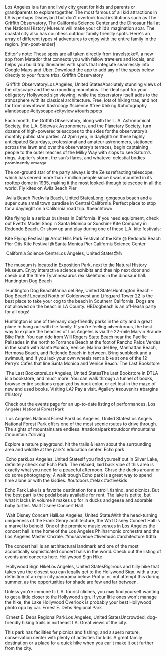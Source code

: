 Los Angeles is a fun and lively city great for kids and parents or grandparents to explore together. The most famous of all kid attractions in LA is perhaps Disneyland but don't overlook local institutions such as The Griffith Observatory, The California Science Center and the Dinosaur Hall at the National History Museum will make your child’s imagination soar. The coastal city also has countless outdoor family friendly spots. Here's an array of different types of adventures to enjoy with the entire family in the region. [mn-post-ender]

Editor's note: These spots are all taken directly from travelstoke®, a new app from Matador that connects you with fellow travelers and locals, and helps you build trip itineraries with spots that integrate seamlessly into Google Maps and Uber. Download the app to add any of the spots below directly to your future trips.
Griffith Observatory

 Griffith ObservatoryLos Angeles, United StatesAbsolutely stunning views of the cityscape and the surrounding mountains. The ideal spot for your obligatory Hollywood sign viewing, while the observatory itself adds to the atmosphere with its classical architecture. Free, lots of hiking tras, and not far from downtown! #astrology #science #free #hiking #photography #landscape #cityscape #cityview #touristspots



Each month, the Griffith Observatory, along with the L. A. Astronomical Society, the L.A. Sidewalk Astronomers, and the Planetary Society, turn dozens of high-powered telescopes to the skies for the observatory’s monthly public star parties. At 2pm (yep, in daylight) on these highly anticipated Saturdays, professional and amateur astronomers, stationed across the lawn and over the observatory’s terraces, begin captaining people to the outer reaches of the Milky Way with stops to see Saturn’s rings, Jupiter’s storm, the sun’s flares, and whatever celestial bodies prominently emerge.

The on-ground star of the party always is the Zeiss refracting telescope, which has served more than 7 million people since it was mounted in its rooftop dome in 1935, making it the most looked-through telescope in all the world.
Fly kites on Avila Beach Pier

 Avila Beach PierAvila Beach, United StatesLong, gorgeous beach and a super cute small town paradise in Central California. Perfect place to stop for a day/night on a California road trip. #beachtown



Kite flying is a serious business in California. If you need equipment, check out Evett’s Model Shop in Santa Monica or Sunshine Kite Company in Redondo Beach. Or show up and play during one of these L.A. kite festivals:

Kite Flying Festival @ Ascot Hills Park
Festival of the Kite @ Redondo Beach Pier
Otis Kite Festival @ Santa Monica Pier
California Science Center

 California Science CenterLos Angeles, United States&#x1f60e;&#x1f44d;



The museum is located in Exposition Park, next to the Natural History Museum. Enjoy interactive science exhibits and then nip next door and check out the three Tyrannosaurus rex skeletons in the dinosaur hall.
Huntington Dog Beach

 Huntington Dog BeachMarina del Rey, United StatesHuntington Beach - Dog Beach! Located North of Goldenwest and Lifeguard Tower 22 is the best place to take your dog to the beach in Southern California. Dogs are not allowed on the beach in LA County. HBDogbeach is an off-leash party for all dogs!



Huntington is one of the many dog-friendly parks in the city and a great place to hang out with the family. If you're feeling adventurous, the best way to explore the beaches of Los Angeles is via the 22-mile Marvin Braude Bike Path. You can ride from Will Rogers State Beach near the Pacific Palisades in the north to Torrance Beach at the foot of Rancho Palos Verdes in the south with Santa Monica, Venice, Marina del Rey, Manhattan Beach, Hermosa Beach, and Redondo Beach in between. Bring sunblock and a swimsuit, and if you lack your own wheels rent a bike at one of the 12 Perry’s Cafes that line Santa Monica and Venice Beach.
The Last Bookstore

 The Last BookstoreLos Angeles, United StatesThe Last Bookstore in DTLA is a bookstore, and much more. You can walk through a tunnel of books, browse entire sections organized by book color, or get lost in the maze of new and used books.
Visiting LA? Pay a visit. #gallery #souvenirs #bargins #history



Check out the events page for an up-to-date listing of performances.
Los Angeles National Forest Park

 Los Angeles National Forest ParkLos Angeles, United StatesLos Angels National Forest Park offers one of the most scenic routes to drive through. The sights of mountains are endless. #nationalpark #outdoor #mountains #mountain #driving



Explore a nature playground, hit the trails &amp; learn about the surrounding area and wildlife at the park's education center.
Echo park

 Echo parkLos Angeles, United StatesIf you find yourself out in Silver Lake, definitely check out Echo Park. The relaxed, laid back vibe of this area is exactly what you need for a peaceful afternoon. Chase the ducks around or do some photography; A walk trough Echo park is a great way to spend time alone or with the kiddies. #outdoors #relax #activekids



Echo Park Lake is a favorite destination for a stroll, fishing, and picnics. But the best part is the pedal boats available for rent. The lake is petite, but what it lacks in volume it makes up for in ducks and geese and adorable baby turtles.
Walt Disney Concert Hall

 Walt Disney Concert HallLos Angeles, United StatesWith the head-turning uniqueness of the Frank Genry architecture, the Walt Disney Concert Hall is a marvel to behold. One of the premiere music venues in Los Angeles the concert hall is the home of the Los Angeles Philharmonic orchestra and the Los Angeles Master Chorale. #musicvenue #livemusic #architecture #dtla



The concert hall is an architectural landmark and one of the most acoustically sophisticated concert halls in the world. Check out the listing of events and concerts here.
Hollywood Sign Hike

 Hollywood Sign HikeLos Angeles, United StatesRigorous and hilly hike that takes you the closest you can legally get to the Hollywood Sign, with a true definition of an epic city panorama below. Protip: no not attempt this during summer, as the opportunities for shade are few and far between.



Unless you’re immune to L.A. tourist cliches, you may find yourself wanting to get a little closer to the Hollywood sign. If your little ones won't manage the hike, the Lake Hollywood Overlook is probably your best Hollywood photo opp by car.
Ernest E. Debs Regional Park

 Ernest E. Debs Regional ParkLos Angeles, United StatesUncrowded, dog-friendly hiking trails in northeast LA. Great views of the city.



This park has facilities for picnics and fishing, and a suerb nature, conservation center with plenty of activities for kids. A great family destination or a place for a quick hike when you can’t make it out further from the city.